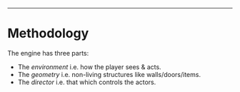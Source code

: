 
<hr/>

# Methodology <BlogCounter date="1st September 2020" number="2" />

The engine has three parts:

- The _environment_ i.e. how the player sees & acts.
- The _geometry_ i.e. non-living structures like walls/doors/items.
- The _director_ i.e. that which controls the actors.

<br/>
